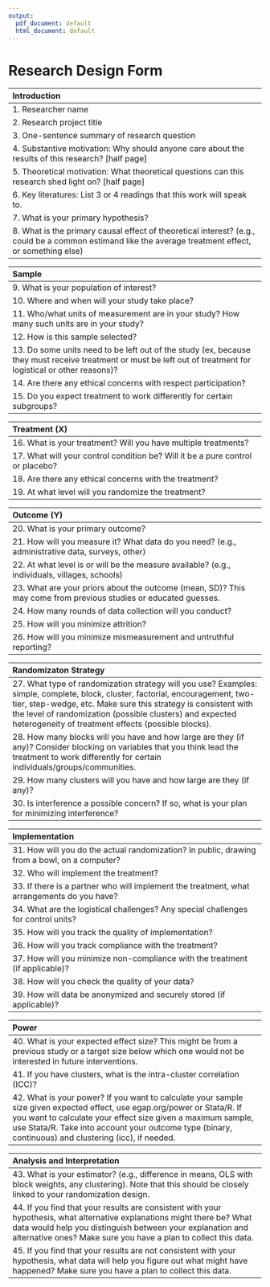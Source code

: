 ```yaml
---
output:
  pdf_document: default
  html_document: default
---
```

# [Research Design Form]{#designform}

| Introduction |
| :----------  |
| 1.	Researcher name |
| 2.	Research project title |  
| 3.	One-sentence summary of research question |  
| 4.	Substantive motivation:  Why should anyone care about the results of this research? [half page]|
| 5.	Theoretical motivation:  What theoretical questions can this research shed light on? [half page]|
| 6.	Key literatures:  List 3 or 4 readings that this work will speak to. |
| 7.	What is your primary hypothesis?|
| 8.    What is the primary causal effect of theoretical interest? (e.g., could be a common estimand like the average treatment effect, or something else) |


| Sample |
| :---------- |
| 9. What is your population of interest?
| 10. Where and when will your study take place? |
| 11. Who/what units of measurement are in your study? How many such units are in your study?|
| 12. How is this sample selected? |
| 13. Do some units need to be left out of the study (ex, because they must receive treatment or must be left out of treatment for logistical or other reasons)?|
| 14. Are there any ethical concerns with respect participation? |  
| 15. Do you expect treatment to work differently for certain subgroups?|

| Treatment (X) |
| :---------- |
| 16. What is your treatment?  Will you have multiple treatments?  |
| 17. What will your control condition be?  Will it be a pure control or placebo? |
| 18. Are there any ethical concerns with the treatment? |
| 19. At what level will you randomize the treatment? |


| Outcome (Y) | 
|:------------- |
| 20.	What is your primary outcome? |
| 21. How will you measure it?  What data do you need? (e.g., administrative data, surveys, other) |
| 22. At what level is or will be the measure available? (e.g., individuals, villages, schools)|
| 23. What are your priors about the outcome (mean, SD)? This may come from previous studies or educated guesses.|
| 24. How many rounds of data collection will you conduct? |
| 25. How will you minimize attrition?  |
| 26. How will you minimize mismeasurement and untruthful reporting?|


| Randomizaton Strategy |
|:------------- |
| 27. What type of randomization strategy will you use?  Examples: simple, complete, block, cluster, factorial, encouragement, two-tier, step-wedge, etc.  Make sure this strategy is consistent with the level of randomization (possible clusters) and expected heterogeneity of treatment effects (possible blocks).|
| 28. How many blocks will you have and how large are they (if any)?  Consider blocking on variables that you think lead the treatment to work differently for certain individuals/groups/communities.|
| 29. How many clusters will you have and how large are they (if any)?|
| 30. Is interference a possible concern?  If so, what is your plan for minimizing interference?| 


| Implementation |
|:------------- |
| 31. How will you do the actual randomization?  In public, drawing from a bowl, on a computer?|
| 32. Who will implement the treatment?  |
| 33. If there is a partner who will implement the treatment, what arrangements do you have?|
| 34. What are the logistical challenges?  Any special challenges for control units?|
| 35. How will you track the quality of implementation? |
| 36. How will you track compliance with the treatment?  |
| 37. How will you minimize non-compliance with the treatment (if applicable)?|
| 38. How will you check the quality of your data?|
| 39. How will data be anonymized and securely stored (if applicable)? |


|Power|
|:------------- |
| 40. What is your expected effect size?  This might be from a previous study or a target size below which one would not be interested in future interventions.|
| 41. If you have clusters, what is the intra-cluster correlation (ICC)?|
| 42. What is your power?  If you want to calculate your sample size given expected effect, use egap.org/power or Stata/R.  If you want to calculate your effect size given a maximum sample, use Stata/R.  Take into account your outcome type (binary, continuous) and clustering (icc), if needed.|


|Analysis and Interpretation|
|:------------- |
|43. What is your estimator? (e.g., difference in means, OLS with block weights, any clustering).  Note that this should be closely linked to your randomization design.  |
|44. If you find that your results are consistent with your hypothesis, what alternative explanations might there be? What data would help you distinguish between your explanation and alternative ones?  Make sure you have a plan to collect this data.|
|45. If you find that your results are not consistent with your hypothesis, what data will help you figure out what might have happened?  Make sure you have a plan to collect this data.|


